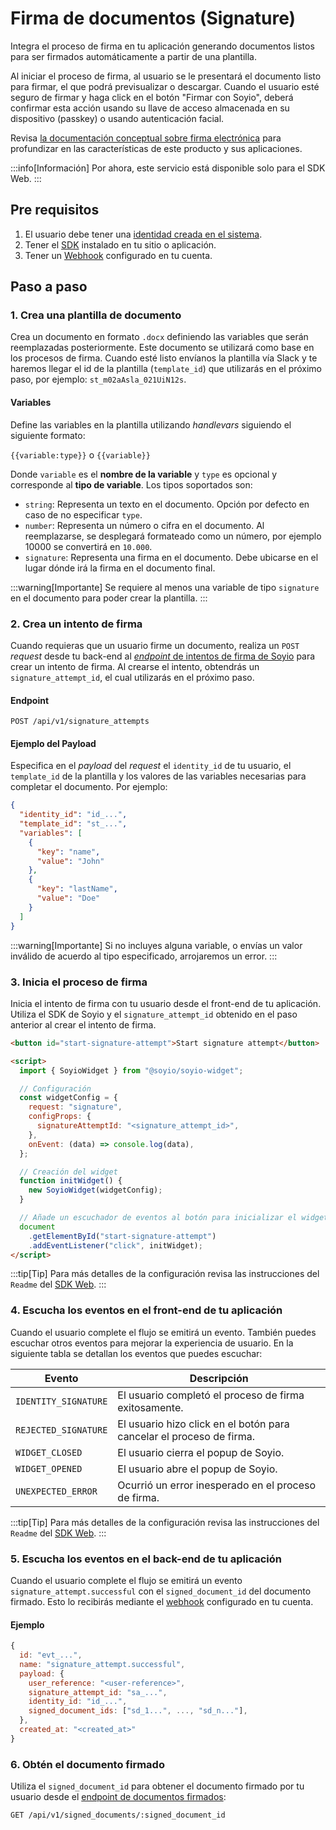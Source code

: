 
# Firma de documentos (Signature)

Integra el proceso de firma en tu aplicación generando documentos listos para ser firmados automáticamente a partir de una plantilla.

Al iniciar el proceso de firma, al usuario se le presentará el documento listo para firmar, el que podrá previsualizar o descargar. Cuando el usuario esté seguro de firmar y haga click en el botón "Firmar con Soyio", deberá confirmar esta acción usando su llave de acceso almacenada en su dispositivo (passkey) o usando autenticación facial.

Revisa [la documentación conceptual sobre firma electrónica](../concepts/signature.md) para profundizar en las características de este producto y sus aplicaciones.

:::info[Información]
Por ahora, este servicio está disponible solo para el SDK Web.
:::

## Pre requisitos

1. El usuario debe tener una [identidad creada en el sistema](./disclosure.md).
2. Tener el [SDK](../quickstart.md) instalado en tu sitio o aplicación.
3. Tener un [Webhook](../../api/webhooks.md) configurado en tu cuenta.

## Paso a paso

### 1. Crea una plantilla de documento

Crea un documento en formato `.docx` definiendo las variables que serán reemplazadas posteriormente. Este documento se utilizará como base en los procesos de firma. Cuando esté listo envíanos la plantilla vía Slack y te haremos llegar el id de la plantilla (`template_id`) que utilizarás en el próximo paso, por ejemplo: `st_m02aAsla_021UiN12s`.

#### Variables

Define las variables en la plantilla utilizando *handlevars* siguiendo el siguiente formato:

`{{variable:type}}` o `{{variable}}`

Donde `variable` es el **nombre de la variable** y `type` es opcional y corresponde al **tipo de variable**. Los tipos soportados son:

- `string`: Representa un texto en el documento. Opción por defecto en caso de no especificar `type`.
- `number`: Representa un número o cifra en el documento. Al reemplazarse, se desplegará formateado como un número, por ejemplo 10000 se convertirá en `10.000`.
- `signature`: Representa una firma en el documento. Debe ubicarse en el lugar dónde irá la firma en el documento final.

:::warning[Importante]
Se requiere al menos una variable de tipo `signature` en el documento para poder crear la plantilla.
:::

### 2. Crea un intento de firma

Cuando requieras que un usuario firme un documento, realiza un `POST` *request* desde tu back-end al [*endpoint* de intentos de firma de Soyio](../../api/resources/create-signature-attempt.api.mdx) para crear un intento de firma. Al crearse el intento, obtendrás un `signature_attempt_id`, el cual utilizarás en el próximo paso.

#### Endpoint
`POST /api/v1/signature_attempts`

#### Ejemplo del Payload

Especifica en el *payload* del *request* el `identity_id` de tu usuario, el `template_id` de la plantilla y los valores de las variables necesarias para completar el documento. Por ejemplo:

```json
{
  "identity_id": "id_...",
  "template_id": "st_...",
  "variables": [
    {
      "key": "name",
      "value": "John"
    },
    {
      "key": "lastName",
      "value": "Doe"
    }
  ]
}
```

:::warning[Importante]
Si no incluyes alguna variable, o envías un valor inválido de acuerdo al tipo especificado, arrojaremos un error.
:::

### 3. Inicia el proceso de firma

Inicia el intento de firma con tu usuario desde el front-end de tu aplicación. Utiliza el SDK de Soyio y el `signature_attempt_id` obtenido en el paso anterior al crear el intento de firma.

```html
<button id="start-signature-attempt">Start signature attempt</button>

<script>
  import { SoyioWidget } from "@soyio/soyio-widget";

  // Configuración
  const widgetConfig = {
    request: "signature",
    configProps: {
      signatureAttemptId: "<signature_attempt_id>",
    },
    onEvent: (data) => console.log(data),
  };

  // Creación del widget
  function initWidget() {
    new SoyioWidget(widgetConfig);
  }

  // Añade un escuchador de eventos al botón para inicializar el widget al hacer clic
  document
    .getElementById("start-signature-attempt")
    .addEventListener("click", initWidget);
</script>
```

:::tip[Tip]
Para más detalles de la configuración revisa las instrucciones del `Readme` del [SDK Web](https://www.npmjs.com/package/@soyio/soyio-widget).
:::

### 4. Escucha los eventos en el front-end de tu aplicación

Cuando el usuario complete el flujo se emitirá un evento. También puedes escuchar otros eventos para mejorar la experiencia de usuario.
En la siguiente tabla se detallan los eventos que puedes escuchar:

| Evento | Descripción |
| --- | --- |
| `IDENTITY_SIGNATURE` | El usuario completó el proceso de firma exitosamente. |
| `REJECTED_SIGNATURE` | El usuario hizo click en el botón para cancelar el proceso de firma. |
| `WIDGET_CLOSED` | El usuario cierra el popup de Soyio. |
| `WIDGET_OPENED` | El usuario abre el popup de Soyio. |
| `UNEXPECTED_ERROR` | Ocurrió un error inesperado en el proceso de firma. |

:::tip[Tip]
Para más detalles de la configuración revisa las instrucciones del `Readme` del [SDK Web](https://www.npmjs.com/package/@soyio/soyio-widget).
:::

### 5. Escucha los eventos en el back-end de tu aplicación

Cuando el usuario complete el flujo se emitirá un evento `signature_attempt.successful` con el `signed_document_id` del documento firmado. 
Esto lo recibirás mediante el [webhook](../../api/webhooks.md) configurado en tu cuenta.

#### Ejemplo

```javascript
{
  id: "evt_...",
  name: "signature_attempt.successful",
  payload: {
    user_reference: "<user-reference>",
    signature_attempt_id: "sa_...",
    identity_id: "id_...",
    signed_document_ids: ["sd_1...", ..., "sd_n..."],
  },
  created_at: "<created_at>"
}
```

### 6. Obtén el documento firmado

Utiliza el `signed_document_id` para obtener el documento firmado por tu usuario desde el [endpoint de documentos firmados](../../api/resources/get-signed-document.api.mdx):

`GET /api/v1/signed_documents/:signed_document_id`